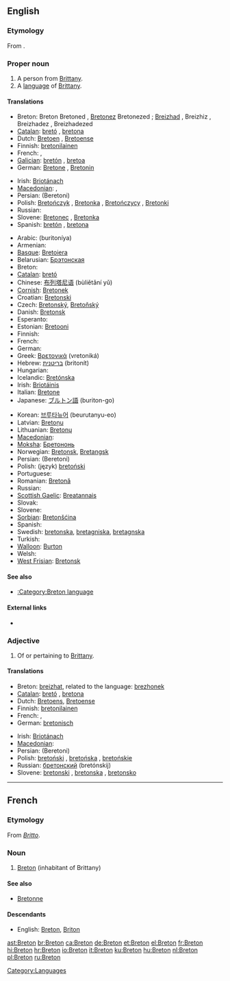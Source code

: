 {{interwiktionary|code=br}}
{{also|breton|bretón}}
==English==
{{wikipedia}}

===Etymology===
From {{etyl|fr}} {{term|lang=fr|Breton}}.

===Proper noun===
{{en-proper noun|Bretons}}

# A person from [[Brittany]].
# A [[language]] of [[w:Brittany|Brittany]].

====Translations====
{{trans-top|the people}}
* Breton: Breton {{m}} Bretoned {{p}}, [[Bretonez]] {{f}} Bretonezed {{p}}; [[Breizhad]] {{m}}, Breizhiz {{p}}, Breizhadez {{f}}, Breizhadezed {{p}}
* [[Catalan]]: [[bretó]] {{m}}, [[bretona]] {{f}}
* Dutch: [[Bretoen]] {{m}}, [[Bretoense]] {{f}}
* Finnish: [[bretonilainen]]
* French: {{t+|fr|Breton|m}}, {{t+|fr|Bretonne|f}}
* [[Galician]]: [[bretón]] {{m}}, [[bretoa]] {{f}}
* German: [[Bretone]] {{m}}, [[Bretonin]] {{f}}
{{trans-mid}}
* Irish: [[Briotánach]] {{m}}
* [[Macedonian]]: {{t|mk|Бретонец|m|tr=Brétonec|sc=Cyrl|xs=Macedonian}},  {{t|mk|Бретонка|f|tr=Brétonka|sc=Cyrl|xs=Macedonian}}
* Persian: {{fa-Arab|[[برتونی]]}} (Beretoni)
* Polish: [[Bretończyk]] {{m}}, [[Bretonka]] {{f}}, [[Bretończycy]] {{m|p}}, [[Bretonki]] {{f|p}}
* Russian: {{t+|ru|бретонец|m|tr=bretónets|sc=Cyrl}}
* Slovene: [[Bretonec]] {{m}}, [[Bretonka]] {{f}}
* Spanish: [[bretón]] {{m}}, [[bretona]] {{f}}
{{trans-bottom}}

{{trans-top|the language}}
* Arabic: {{Arab|[[بريتونية]]}} (buritoníya) {{f}}
* Armenian: {{t-|hy|բրետոներեն|tr=bretoneren|sc=Armn|xs=Armenian}}
* [[Basque]]: [[Bretoiera]]
* Belarusian: [[Брэтонская]]
* Breton: {{t+|br|brezhoneg|m|xs=Breton}}
* [[Catalan]]: [[bretó]] {{m}}
* Chinese: [[布列塔尼语]] (bùliětǎní yǔ)
* [[Cornish]]: [[Bretonek]]
* Croatian: [[Bretonski]]
* Czech: [[Bretonský]], [[Bretoňský]]
* Danish: [[Bretonsk]]
* Esperanto: {{t|eo|bretona lingvo|xs=Esperanto}}
* Estonian: [[Bretooni]]
* Finnish: {{t+|fi|bretoni}}
* French: {{t+|fr|breton|m}}
* German: {{t+|de|Bretonisch|n}}
* Greek: [[Βρετονικά]] (vretoniká) {{n|p}}
* Hebrew: [[בריטנית]] (britonít) {{f}}
* Hungarian: {{t+|hu|Breton}}
* Icelandic: [[Bretónska]]
* Irish: [[Briotáinis]] {{f}}
* Italian: [[Bretone]]
* Japanese: [[ブルトン語]] (buriton-go)
{{trans-mid}}
* Korean: [[브루타뉴어]] (beurutanyu-eo)
* Latvian: [[Bretoņu]]
* Lithuanian: [[Bretonų]]
* [[Macedonian]]: {{t|mk|бретонски|m|tr=brétonski|sc=Cyrl|xs=Macedonian}}
* [[Moksha]]: [[Бретононь]]
* Norwegian: [[Bretonsk]], [[Bretangsk]]
* Persian: {{fa-Arab|[[برتونی]]}} (Beretoni)
* Polish: (język) [[bretoński]] {{m}}
* Portuguese: {{t+|pt|bretão}}
* Romanian: [[Bretonă]]
* Russian: {{t+|ru|бретонский|tr=bretónskij|sc=Cyrl}}
* [[Scottish Gaelic]]: [[Breatannais]] {{f}}
* Slovak: {{t+|sk|Bretónsky}}
* Slovene: {{t+|sl|bretonščina|f}}
* [[Sorbian]]: [[Bretonšćina]]
* Spanish: {{t+|es|bretón|m}}
* Swedish: [[bretonska]], [[bretagniska]], [[bretagnska]]
* Turkish: {{t+|tr|Bröton}}
* [[Walloon]]: [[Burton]]
* Welsh: {{t-|cy|Llydaweg|xs=Welsh}}
* [[West Frisian]]: [[Bretonsk]]
{{trans-bottom}}

====See also====
* [[:Category:Breton language]]

====External links====
* {{ISO 639|link=Ethnologue|1code=br|code=bre}}

===Adjective===
{{en-adj|-}}

# Of or pertaining to [[Brittany]].

====Translations====
{{trans-top|pertaining to Brittany}}
* Breton: [[breizhat]], related to the language: [[brezhonek]]
* [[Catalan]]: [[bretó]] {{m}}, [[bretona]] {{f}}
* Dutch: [[Bretoens]], [[Bretoense]]
* Finnish: [[bretonilainen]]
* French: {{t+|fr|breton|m}}, {{t+|fr|bretonne|f}}
* German: [[bretonisch]]
{{trans-mid}}
* Irish: [[Briotánach]]
* [[Macedonian]]: {{t|mk|бретонски|m|tr=brétonski|sc=Cyrl|xs=Macedonian}}
* Persian: {{fa-Arab|[[برتونی]]}} (Beretoni)
* Polish: [[bretoński]] {{m}}, [[bretońska]] {{f}}, [[bretońskie]] {{n}}
* Russian: [[бретонский]] (bretónskij)
* Slovene: [[bretonski]] {{m}}, [[bretonska]] {{f}}, [[bretonsko]] {{n}}
{{trans-bottom}}

[[Category:Languages]]

----

==French==

===Etymology===
From {{etyl|la|fr}} ''[[Britto]]''.

===Noun===
{{fr-noun|m}}

# [[#English|Breton]] (inhabitant of Brittany)

====See also====
* [[Bretonne]]

====Descendants====
* English: [[#English|Breton]], [[Briton]]

[[ast:Breton]]
[[br:Breton]]
[[ca:Breton]]
[[de:Breton]]
[[et:Breton]]
[[el:Breton]]
[[fr:Breton]]
[[hi:Breton]]
[[hr:Breton]]
[[io:Breton]]
[[it:Breton]]
[[ku:Breton]]
[[hu:Breton]]
[[nl:Breton]]
[[pl:Breton]]
[[ru:Breton]]